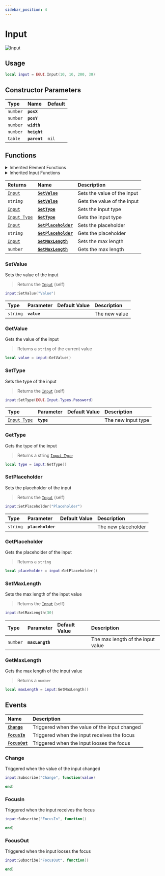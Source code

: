 ```yaml
---
sidebar_position: 4
---
```


# Input

![Input](/img/components/input.png)

## Usage

```lua title="Client/Index.lua"
local input = EGUI.Input(10, 10, 200, 30)
```

## Constructor Parameters

| **Type** | **Name** | **Default** |
| :--- | :--- | :--- |
| `number` | **`posX`** |  |
| `number` | **`posY`** |  |
| `number` | **`width`** |  |
| `number` | **`height`** |  |
| `table` | **`parent`** | `nil` |

## Functions


<details><summary>Inherited Element Functions</summary><BaseElementFunctions /></details>
<details><summary>Inherited Input Functions</summary><BaseInputFunctions /></details>

| **Returns** | **Name** | **Description** |
| :--- | :--- | :--- |
| [`Input`](input) | [**`SetValue`**](input#setvalue) | Sets the value of the input |
| `string` | [**`GetValue`**](input#getvalue) | Gets the value of the input |
| [`Input`](input) | [**`SetType`**](input#settype) | Sets the input type |
| [`Input Type`](../enums#input-type) | [**`GetType`**](input#gettype) | Gets the input type |
| [`Input`](input) | [**`SetPlaceholder`**](input#setpalceholder) | Sets the placeholder |
| `string` | [**`GetPlaceholder`**](input#getplaceholder) | Gets the placeholder |
| [`Input`](input) | [**`SetMaxLength`**](input#setmaxlength) | Sets the max length |
| `number` | [**`GetMaxLength`**](input#getmaxlength) | Gets the max length |

### SetValue

Sets the value of the input

> Returns the [`Input`](input) (self)

```lua
input:SetValue("Value")
```

| Type | Parameter | Default Value | Description |
| :--- | :--- | :--- | :--- |
| `string` | **`value`** |  | The new value |

### GetValue

Gets the value of the input

> Returns a `string` of the current value

```lua
local value = input:GetValue()
```

### SetType

Sets the type of the input

> Returns the [`Input`](input) (self)

```lua
input:SetType(EGUI.Input.Types.Password)
```

| Type | Parameter | Default Value | Description |
| :--- | :--- | :--- | :--- |
| [`Input Type`](../enums#input-type) | **`type`** |  | The new input type |

### GetType

Gets the type of the input

> Returns a string [`Input Type`](../enums#input-type)

```lua
local type = input:GetType()
```

### SetPlaceholder

Sets the placeholder of the input

> Returns the [`Input`](input) (self)

```lua
input:SetPlaceholder("Placeholder")
```

| Type | Parameter | Default Value | Description |
| :--- | :--- | :--- | :--- |
| `string` | **`placeholder`** |  | The new placeholder |

### GetPlaceholder

Gets the placeholder of the input

> Returns a `string`

```lua
local placeholder = input:GetPlaceholder()
```

### SetMaxLength

Sets the max length of the input value

> Returns the [`Input`](input) (self)

```lua
input:SetMaxLength(30)
```

| Type | Parameter | Default Value | Description |
| :--- | :--- | :--- | :--- |
| `number` | **`maxLength`** |  | The max length of the input value |

### GetMaxLength

Gets the max length of the input value

> Returns a `number`

```lua
local maxLength = input:GetMaxLength()
```

## Events

| **Name** | **Description** |
| :--- | :--- |
| [**`Change`**](input#change) | Triggered when the value of the input changed |
| [**`FocusIn`**](input#focusin) | Triggered when the input receives the focus |
| [**`FocusOut`**](input#focusout) | Triggered when the input looses the focus |

### Change

Triggered when the value of the input changed

```lua
input:Subscribe("Change", function(value)

end)
```

### FocusIn

Triggered when the input receives the focus

```lua
input:Subscribe("FocusIn", function()

end)
```

### FocusOut

Triggered when the input looses the focus

```lua
input:Subscribe("FocusOut", function()

end)
```
